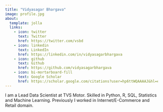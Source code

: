 ```yaml
---
title: "Vidyasagar Bhargava"
image: profile.jpg
about:
  template: jolla
  links:
    - icon: twitter
      text: Twitter
      href: https://twitter.com/vsbd
    - icon: linkedin
      text: LinkedIn
      href: https://linkedin.com/in/vidyasagarbhargava
    - icon: github
      text: Github
      href: https://github.com/vidyasagarbhargava
    - icon: bi-mortarboard-fill
      text: Google Scholar
      href: https://scholar.google.com/citations?user=hp6ttWQAAAAJ&hl=en
---
```

I am a Lead Data Scientist at TVS Motor. Skilled in Python, R, SQL, Statistics and Machine Learning. Previously I worked in Internet/E-Commerce and Retail domain. 

